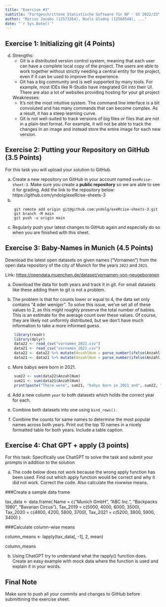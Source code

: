 ```yaml
---
title: "Exercise #3"
subtitle: "Fortgeschrittene Statistische Software für NF - SS 2022/23"
author: "Marius Jacobs (12573264), Niels Glodny (12568548), ..."
date: "`r Sys.Date()`"
---
```


## Exercise 1: Initializing git (4 Points)

d)  Strengths: 
    - Git is a distributed version control system, meaning that each user can have a complete local copy of the project. The users are able to work together 
    without strictly needing a central entity for the project, even if it can 
    be used to improve the experience.
    - Git has a big community and is well supported by many tools. For example, 
    most IDEs like R-Studio have integrated Git into their UI. There are also a 
    lot of websites providing hosting for your git project
    
    Weaknesses: 
    - It's not the most intuitive system. The command line interface is a bit 
    convoluted and has many commands that can become complex. As a result, it has a steep learning curve. 
    - Git is not well-suited to track versions of big files or files that are not in
    a plain-text format. For example, it will not be able to track the changes in
    an image and instead store the entire image for each new version.

## Exercise 2: Putting your Repository on GitHub (3.5 Points)

For this task you will upload your solution to GitHub.

a)  Create a new repository on GitHub in your account named
    `exeRcise-sheet-3`. Make sure you create a **public repository** so
    we are able to see it for grading. Add the link to the repository
    below: https://github.com/yndolg/exeRcise-sheets-3
b)  
```{}
    git remote add origin git@github.com:yndolg/exeRcise-sheets-3.git
    git branch -M main
    git push -u origin main
```
c)  Regularly push your latest changes to GitHub again and especially do
    so when you are finished with this sheet.

## Exercise 3: Baby-Names in Munich (4.5 Points)

Download the latest open datasets on given names ("Vornamen") from the
open data repository of the city of Munich for the years `2022` and
`2021`.

Link: <https://opendata.muenchen.de/dataset/vornamen-von-neugeborenen>

a)  Download the data for both years and track it in git. For small
    datasets like these adding them to git is not a problem.

b) The problem is that for counts lower or equal to 4, the data set only contains
    "4 oder weniger". To solve this issue, we've set all of these values to 2,
    as this might roughly preserve the total number of babies. This is an
    estimate for the average count over these values. Of course, they are likely
    not uniformly distributed, but we don't have much information to take a 
    more informed guess.

```r
    library(readr)
    library(dplyr)
    data22 <- read_csv("vornamen_2022.csv")
    data21 <- read_csv("vornamen_2021.csv")
    data22 <- data22 %>% mutate(AnzahlNum = parse_number(ifelse(Anzahl == "4 oder weniger", "2", Anzahl)))
    data21 <- data21 %>% mutate(AnzahlNum = parse_number(ifelse(Anzahl == "4 oder weniger", "2", Anzahl)))
```

c)  More babys were born in 2021.
```r
    sum22 <- sum(data22$AnzahlNum)
    sum21 <- sum(data21$AnzahlNum)
    print(paste("There were", sum21, "babys born in 2021 and", sum22, "babys born in 2022."))
```
  
d)  Add a new column `year` to both datasets which holds the correct
    year for each.
    

e)  Combine both datasets into one using `bind_rows()`.

f)  Combine the counts for same names to determine the most popular
    names across both years. Print out the top 10 names in a nicely
    formatted table for both years. Include a table caption.

## Exercise 4: Chat GPT + apply (3 points)

For this task: Specifically use ChatGPT to solve the task and submit
your prompts in addition to the solution

a)  The code below does not work because the wrong apply function has
    been used. Find out which apply function would be correct and why it
    did not work. Correct the code. Also calculate the rowwise means.

###Create a sample data frame

tax_data \<- data.frame( Name = c("Munich GmbH", "ABC Inc.", "Backpacks
1980", "Bavarian Circus"), Tax_2019 = c(5000, 4000, 6000, 3500),
Tax_2020 = c(4800, 4200, 5800, 3700), Tax_2021 = c(5200, 3800, 5900,
3400) )

###Calculate column-wise means

column_means \<- lapply(tax_data\[, -1\], 2, mean)

column_means

b)  Using ChatGPT try to understand what the rapply() function does.
    Create an easy example with mock data where the function is used and
    explain it in your words.

## Final Note

Make sure to push all your commits and changes to GitHub before
submittining the exercise sheet.
